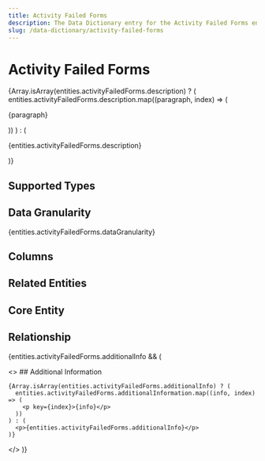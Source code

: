 ```yaml
---
title: Activity Failed Forms
description: The Data Dictionary entry for the Activity Failed Forms entity
slug: /data-dictionary/activity-failed-forms
---
```



# Activity Failed Forms

{Array.isArray(entities.activityFailedForms.description) ? (
entities.activityFailedForms.description.map((paragraph, index) => (

<p key={index}>{paragraph}</p>
)) ) : (<p>{entities.activityFailedForms.description}</p>
)}

## Supported Types

<SupportedTypesTable
  supportedTypes={entities.activityFailedForms.supportedTypes}
/>

## Data Granularity

{entities.activityFailedForms.dataGranularity}

## Columns

<ColumnsTable columns={entities.activityFailedForms.columns} />

## Related Entities

<RelatedEntitiesList
  relatedEntities={entities.activityFailedForms.relatedEntities}
/>

## Core Entity

<CoreEntityTable coreEntities={entities.activityFailedForms.coreEntity} />

## Relationship

<RelationshipTable
  relationship={entities.activityFailedForms.relationship}
  simple={true}
/>

{entities.activityFailedForms.additionalInfo && (

  <>
    ## Additional Information

    {Array.isArray(entities.activityFailedForms.additionalInfo) ? (
      entities.activityFailedForms.additionalInformation.map((info, index) => (
        <p key={index}>{info}</p>
      ))
    ) : (
      <p>{entities.activityFailedForms.additionalInfo}</p>
    )}

  </>
)}
